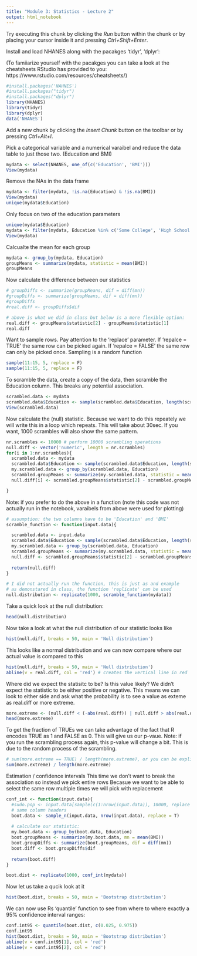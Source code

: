 ---
title: "Module 3: Statistics - Lecture 2"
output: html_notebook
---

Try executing this chunk by clicking the *Run* button within the chunk or by placing your cursor inside it and pressing *Ctrl+Shift+Enter*. 

Install and load NHANES along with the pacakges 'tidyr', 'dplyr':

(To famiiarize yourself with the pacakges you can take a look at the cheatsheets RStudio has provided to you: https://www.rstudio.com/resources/cheatsheets/)

```{r}
#install.packages('NAHNES')
#install.packages("tidyr")
#install.packages("dplyr")
library(NHANES)
library(tidyr)
library(dplyr)
data('NHANES')

```

Add a new chunk by clicking the *Insert Chunk* button on the toolbar or by pressing *Ctrl+Alt+I*.

Pick a categorical variable and a numerical varaibel and reduce the data table to just those two.
(Education and BMI)
```{r}
mydata <- select(NHANES, one_of(c('Education', 'BMI')))
View(mydata)
```


Remove the NAs in the data frame
```{r}
mydata <- filter(mydata, !is.na(Education) & !is.na(BMI))
View(mydata)
unique(mydata$Education)
```

Only focus on two of the education parameters
```{r}
unique(mydata$Education)
mydata <- filter(mydata, Education %in% c('Some College', 'High School'))
View(mydata)
```

Calcualte the mean for each group
```{r}
mydata <- group_by(mydata, Education)
groupMeans <- summarize(mydata, statistic = mean(BMI))
groupMeans
```

Now calculate the difference between our statistics
```{r}
# groupDiffs <- summarize(groupMeans, dif = diff(mn)) 
#groupDiffs <- summarize(groupMeans, dif = diff(mn))
#groupDiffs
#real.diff <- groupDiffs$dif

# above is what we did in class but below is a more flexible option:
real.diff <- groupMeans$statistic[2] - groupMeans$statistic[1]
real.diff
```

Want to sample rows.
Pay attention to the 'replace' parameter. If 'repalce = TRUE' the same row can be picked again.
If 'repalce = FALSE' the same row can only be picked once.
Sampling is a random function
```{r}
sample(11:15, 5, replace = F)
sample(11:15, 5, replace = F)
```

To scramble the data, create a copy of the data, then scramble the Education column. This breaks any potential association.
```{r}
scrambled.data <- mydata
scrambled.data$Education <- sample(scrambled.data$Education, length(scrambled.data$Education), replace = F)
View(scrambled.data)
```

Now calculate the (null) statistic. Because we want to do this repeately we will write this in a loop which repeats.
This will take about 30sec. If you want, 1000 scrambles will also show the same pattern.
```{r}

nr.scrambles <- 10000 # perform 10000 scrambling operations
null.diff <- vector('numeric', length = nr.scrambles)
for(i in 1:nr.scrambles){
  scrambled.data <- mydata
  scrambled.data$Education <- sample(scrambled.data$Education, length(scrambled.data$Education), replace = F)
  my.scrambled.data <- group_by(scrambled.data, Education)
  scrambled.groupMeans <- summarize(my.scrambled.data, statistic = mean(BMI))
  null.diff[i] <- scrambled.groupMeans$statistic[2] - scrambled.groupMeans$statistic[1]

}

```


Note: if you prefer to do the above in a function (note this code was not actually run in the notebook, varaibels from above were used for plotting)
```{r}
# assumption: the two columns have to be 'Education' and 'BMI'
scramble_function <- function(input.data){

  scrambled.data <- input.data
  scrambled.data$Education <- sample(scrambled.data$Education, length(scrambled.data$Education), replace = F)
  my.scrambled.data <- group_by(scrambled.data, Education)
  scrambled.groupMeans <- summarize(my.scrambled.data, statistic = mean(BMI))
  null.diff <- scrambled.groupMeans$statistic[2] - scrambled.groupMeans$statistic[1]
  
  return(null.diff)
}

# I did not actually run the function, this is just as and example
# as demonstared in class, the function 'replicate' can be used
null.distribution <- replicate(1000, scramble_function(mydata))
```

Take a quick look at the null distribution:
```{r}
head(null.distribution)
```


Now take a look at what the null distribution of our statistic looks like
```{r}
hist(null.diff, breaks = 50, main = 'Null distribution')
```

This looks like a normal distribution and we can now compare where our actual value is compared to this
```{r}
hist(null.diff, breaks = 50, main = 'Null distribution')
abline(v = real.diff, col = 'red') # creates the vertical line in red
```

Where did we expect the statisitc to be? Is this value likely? We didn't expect the statistic to be either positive or negative. This means we can look to either side and ask what the probability is to see a value as exteme as real.diff or more extreme.
```{r}
more.extreme <- (null.diff < (-abs(real.diff)) | null.diff > abs(real.diff))
head(more.extreme)
```

To get the fraction of TRUEs we can take advantage of the fact that R encodes TRUE as 1 and FALSE as 0.
This will give us our p-vaue.
Note: if you run the scrambling process again, this p-value will change a bit. This is due to the random process of the scrambling.
```{r}
# sum(more.extreme == TRUE) / length(more.extreme), or you can be explicit wiht the matching to TRUE
sum(more.extreme) / length(more.extreme)

```

Estimation / confidence intervals
This time we don't want to break the association so instead we pick entire rows
Becasue we want to be able to select the same row multiple times we will pick with replacement
```{r}
conf_int <- function(input.data){
  #sudo.pop <- input.data[sample(c(1:nrow(input.data)), 10000, replace = T),]
  # same column headers
  boot.data <- sample_n(input.data, nrow(input.data), replace = T)
  
  # calculate our statistic:
  my.boot.data <- group_by(boot.data, Education)
  boot.groupMeans <- summarize(my.boot.data, mn = mean(BMI))
  boot.groupDiffs <- summarize(boot.groupMeans, dif = diff(mn))
  boot.diff <- boot.groupDiffs$dif
  
  return(boot.diff)
}

boot.dist <- replicate(1000, conf_int(mydata))
```

Now let us take a qucik look at it
```{r}
hist(boot.dist, breaks = 50, main = 'Bootstrap distribution')
```

We can now use Rs 'quantile' function to see from where to where exactly a 95% confidence interval ranges:
```{r}
conf.int95 <- quantile(boot.dist, c(0.025, 0.975))
conf.int95
hist(boot.dist, breaks = 50, main = 'Bootstrap distribution')
abline(v = conf.int95[1], col = 'red')
abline(v = conf.int95[2], col = 'red')
```

